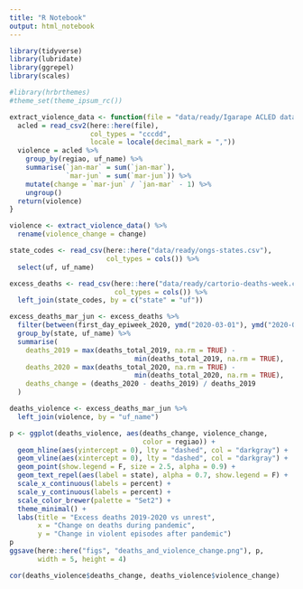 ```yaml
---
title: "R Notebook"
output: html_notebook
---
```


```r
library(tidyverse)
library(lubridate)
library(ggrepel)
library(scales)

#library(hrbrthemes)
#theme_set(theme_ipsum_rc())
```

```r
extract_violence_data <- function(file = "data/ready/Igarape ACLED data July 9.csv") {
  acled = read_csv2(here::here(file),
                    col_types = "cccdd",
                    locale = locale(decimal_mark = ","))  
  violence = acled %>% 
    group_by(regiao, uf_name) %>% 
    summarise(`jan-mar` = sum(`jan-mar`), 
              `mar-jun` = sum(`mar-jun`)) %>% 
    mutate(change = `mar-jun` / `jan-mar` - 1) %>% 
    ungroup()
  return(violence)
}
```


```r
violence <- extract_violence_data() %>%
  rename(violence_change = change)

state_codes <- read_csv(here::here("data/ready/ongs-states.csv"),
                        col_types = cols()) %>%
  select(uf, uf_name)

excess_deaths <- read_csv(here::here("data/ready/cartorio-deaths-week.csv"),
                          col_types = cols()) %>%
  left_join(state_codes, by = c("state" = "uf"))
```

```r
excess_deaths_mar_jun <- excess_deaths %>%
  filter(between(first_day_epiweek_2020, ymd("2020-03-01"), ymd("2020-06-15"))) %>%
  group_by(state, uf_name) %>%
  summarise(
    deaths_2019 = max(deaths_total_2019, na.rm = TRUE) -
                               min(deaths_total_2019, na.rm = TRUE),
    deaths_2020 = max(deaths_total_2020, na.rm = TRUE) -
                               min(deaths_total_2020, na.rm = TRUE),
    deaths_change = (deaths_2020 - deaths_2019) / deaths_2019
  )
```

```r
deaths_violence <- excess_deaths_mar_jun %>%
  left_join(violence, by = "uf_name")

p <- ggplot(deaths_violence, aes(deaths_change, violence_change,
                                 color = regiao)) +
  geom_hline(aes(yintercept = 0), lty = "dashed", col = "darkgray") +
  geom_vline(aes(xintercept = 0), lty = "dashed", col = "darkgray") +
  geom_point(show.legend = F, size = 2.5, alpha = 0.9) +
  geom_text_repel(aes(label = state), alpha = 0.7, show.legend = F) +
  scale_x_continuous(labels = percent) +
  scale_y_continuous(labels = percent) +
  scale_color_brewer(palette = "Set2") +
  theme_minimal() +
  labs(title = "Excess deaths 2019-2020 vs unrest",
       x = "Change on deaths during pandemic",
       y = "Change in violent episodes after pandemic")
p
ggsave(here::here("figs", "deaths_and_violence_change.png"), p,
       width = 5, height = 4)

cor(deaths_violence$deaths_change, deaths_violence$violence_change)
```

